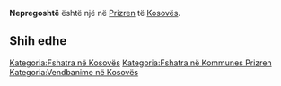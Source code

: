 {{Fshat në 
 | Emri                = Nepregoshtë
 | EmriAlt                = 
 | NAME_SHORT_FORM=      
 | NAME_GENERIC=      
 | NAME_SORT_NAME_RO=      NEPREGOSHTE
 | FULL_NAME_RO = Nepregoshtë
 | FULL_NAME_ND_RO=Nepregoshte
 | SORT_NAME_RG=NEPREGOSHTE
 | FULL_NAME_RG=Nepregoshtë
 | FULL_NAME_ND_RG=Nepregoshte
 | SRP_NAME_SHORT_FORM=      
 | SRP_NAME_GENERIC=      
 | SRP_NAME_SORT_NAME_RO=      
 | SRP_FULL_NAME_RO = 
 | SRP_FULL_NAME_ND_RO=
 | SRP_SORT_NAME_RG=
 | SRP_FULL_NAME_RG=
 | SRP_FULL_NAME_ND_RG=
 | Emri (Rasa dhanore) = 
 | Figura              = 
 | Shteti              = Kosovo
 | Komuna              = Prizren
 | Kodi postar         = 
 | Sipërfaqja          = 

 | Popullsia           = 

 | Regj. i popullsisë  = 
 | Dend. e popullsisë  = 
 | Faqja zyrtare       = 
 <!--- Koordinatat ----> 
 | Gjerësia            = 42.15
 | Gjatësia            = 20.823889
 | Lartësia            = 
}}
'''Nepregoshtë''' është një [[]] në [[Prizren]] të [[Kosovës]].

<!-- == Gjeografia == -->
<!-- == Historia == -->
<!-- == Demografia == -->
== Shih edhe ==
{{Komuna Prizren}}
{{Kosovo-Administrata-Cung}}

[[Kategoria:Fshatra në Kosovës]]
[[Kategoria:Fshatra në Kommunes Prizren]]
[[Kategoria:Vendbanime në Kosovës]]